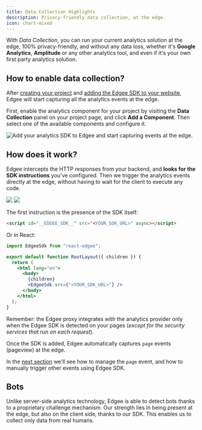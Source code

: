 ```yaml
---
title: Data Collection Highlights
description: Privacy-friendly data collection, at the edge.
icon: chart-mixed
---
```


With *Data Collection*, you can run your current analytics solution at the edge, 100% privacy-friendly, and without any data loss,
whether it's **Google Analytics**, **Amplitude** or any other analytics tool, and even if it's your own first party analytics solution.

## How to enable data collection?

After [creating your project](/getting-started/project-settings) and [adding the Edgee SDK to your website](/getting-started/sdk), Edgee will start capturing all the analytics events at the edge.

First, enable the analytics component for your project by visiting the **Data Collection** panel on your project page, and click **Add a Component**. 
Then select one of the available components and configure it.

<Frame caption="Go to your project > Data Collection, then add your first component.">
  <img
    src="/images/data-collection-catalog.png"
    alt="Add your analytics SDK to Edgee and start capturing events at the edge."
    align={"center"}
  />
</Frame>

## How does it work?

Edgee intercepts the HTTP responses from your backend, and **looks for the SDK instructions** you've configured. 
Then we trigger the analytics events directly at the edge, without having to wait for the client to execute any code.

<img className="block dark:hidden" src="/images/instructions-light.png"/>
<img className="hidden dark:block" src="/images/instructions-dark.png"/>


The first instruction is the presence of the SDK itself:

```html
<script id="__EDGEE_SDK__" src="<YOUR_SDK_URL>" async></script>
```

Or in React:

```jsx
import EdgeeSdk from "react-edgee";

export default function RootLayout({ children }) {
  return (
    <html lang="en">
      <body>
        {children}
        <EdgeeSdk src={"<YOUR_SDK_URL>"} />
      </body>
    </html>
  );
}
```

Remember: the Edgee proxy integrates with the analytics provider only when the Edgee SDK is detected on your pages (_except for the security services that run on each request_).

Once the SDK is added, Edgee automatically captures `page` events (pageview) at the edge.

In the [next section](/services/data-collection/page-event) we'll see how to manage the `page` event, and how to manually trigger other events using Edgee SDK.


## Bots

Unlike server-side analytics technology, Edgee is able to detect bots thanks to a proprietary challenge mechanism. 
Our strength lies in being present at the edge, but also on the client side, thanks to our SDK.
This enables us to collect only data from real humans.
